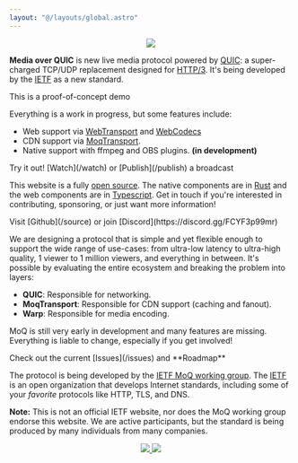 ```yaml
---
layout: "@/layouts/global.astro"
---
```


<center>
	<img src="logo-full.svg" className="h-32" />
</center>

**Media over QUIC** is new live media protocol powered by [QUIC](https://quicwg.org/):
a super-charged TCP/UDP replacement designed for [HTTP/3](https://en.wikipedia.org/wiki/HTTP/3).
It's being developed by the [IETF](https://www.ietf.org/) as a new standard.

<p class="tagline">This is a proof-of-concept demo</p>

Everything is a work in progress, but some features include:

-   Web support via [WebTransport](https://developer.mozilla.org/en-US/docs/Web/API/WebTransport) and [WebCodecs](https://developer.mozilla.org/en-US/docs/Web/API/WebCodecs_API)
-   CDN support via [MoqTransport](https://datatracker.ietf.org/doc/draft-ietf-moq-transport/).
-   Native support with ffmpeg and OBS plugins. **(in development)**

<p class="tagline">Try it out! [Watch](/watch) or [Publish](/publish) a broadcast</p>

This website is a fully [open source](/source).
The native components are in [Rust](https://github.com/kixelated/moq-rs) and the web components are in [Typescript](https://github.com/kixelated/moq-js).
Get in touch if you're interested in contributing, sponsoring, or just want more information!

<p class="tagline">Visit [Github](/source) or join [Discord](https://discord.gg/FCYF3p99mr)</p>

We are designing a protocol that is simple and yet flexible enough to support the wide range of use-cases:
from ultra-low latency to ultra-high quality, 1 viewer to 1 million viewers, and everything in
between. It's possible by evaluating the entire ecosystem and breaking the problem into layers:

-   **QUIC**: Responsible for networking.
-   **MoqTransport**: Responsible for CDN support (caching and fanout).
-   **Warp**: Responsible for media encoding.

MoQ is still very early in development and many features are missing.
Everything is liable to change, especially if you get involved!

<p class="tagline">Check out the current [Issues](/issues) and **Roadmap**</p>

The protocol is being developed by the
[IETF MoQ working group](https://datatracker.ietf.org/group/moq/about/). The
[IETF](https://www.ietf.org/) is an open organization that develops Internet standards, including
some of your _favorite_ protocols like HTTP, TLS, and DNS.

**Note:** This is not an official IETF website, nor does the MoQ working group endorse this website.
We are active participants, but the standard is being produced by many individuals from many companies.

<center>
	<a href="https://ietf.org">
		<img src="ietf.svg" className="m-4 inline h-12" />
	</a>
	<a href="https://quicwg.org/">
		<img src="quic.svg" className="m-4 inline h-12" />
	</a>
</center>
